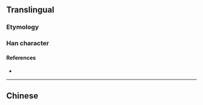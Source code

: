 {{also|淪}}
{{character info}}
==Translingual==

===Etymology===
{{Han simp|淪|f=侖|t=仑}}

===Han character===
{{Han char|rn=85|rad=水|as=04|sn=7|four=|canj=EOP|ids=⿰氵仑}}

====References====
* {{Han ref|kx=0612.121|hdz=31568.040|uh=6CA6|ud=27814}}

----

==Chinese==
{{zh-see|淪}}